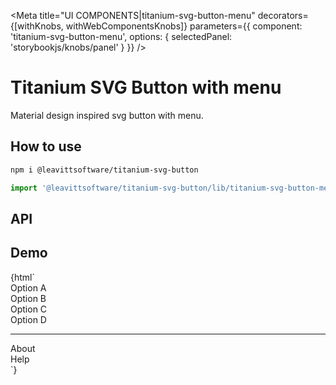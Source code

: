

<Meta
  title="UI COMPONENTS|titanium-svg-button-menu"
  decorators={[withKnobs, withWebComponentsKnobs]}
  parameters={{ component: 'titanium-svg-button-menu', options: { selectedPanel: 'storybookjs/knobs/panel' } }}
/>

# Titanium SVG Button with menu

Material design inspired svg button with menu.

## How to use

```bash
npm i @leavittsoftware/titanium-svg-button
```

```js
import '@leavittsoftware/titanium-svg-button/lib/titanium-svg-button-menu';
```

## API

<Props of="titanium-svg-button-menu" />

## Demo

<Preview withToolbar>
  <Story name="Docs">
    {html`
      <titanium-svg-button-menu style="margin-left:200px;">
        <div role="menuitem">Option A</div>
        <div role="menuitem">Option B</div>
        <div role="menuitem">Option C</div>
        <div role="menuitem">Option D</div>
        <hr />
        <div role="menuitem">About</div>
        <div role="menuitem">Help</div>
      </titanium-svg-button-menu>
    `}
  </Story>
</Preview>
